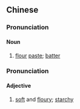 {{also|面糊}}
==Chinese==
{{zh-forms|s=面糊}}

===Pronunciation===
{{zh-pron
|m=miànhù
|cat=n
}}

====Noun====
{{zh-noun}}

# [[flour]] [[paste]]; [[batter]]

===Pronunciation===
{{zh-pron
|m=miànhu
|cat=a
}}

====Adjective====
{{zh-noun}}

# [[soft]] and [[floury]]; [[starchy]]